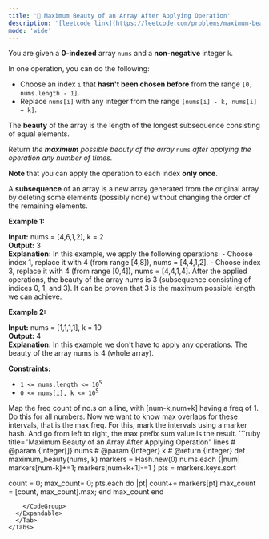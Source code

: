 ```yaml
---
title: '🧀 Maximum Beauty of an Array After Applying Operation'
description: '[leetcode link](https://leetcode.com/problems/maximum-beauty-of-an-array-after-applying-operation/description/)'
mode: 'wide'
---
```

<Tabs>
  <Tab title="Question" icon="circle-question" iconType="regular">
    <Card>
      <p>You are given a <strong>0-indexed</strong> array <code>nums</code> and a <strong>non-negative</strong> integer <code>k</code>.</p>  <p>In one operation, you can do the following:</p>  <ul>  <li>Choose an index <code>i</code> that <strong>hasn&#39;t been chosen before</strong> from the range <code>[0, nums.length - 1]</code>.</li>  <li>Replace <code>nums[i]</code> with any integer from the range <code>[nums[i] - k, nums[i] + k]</code>.</li> </ul>  <p>The <strong>beauty</strong> of the array is the length of the longest subsequence consisting of equal elements.</p>  <p>Return <em>the <strong>maximum</strong> possible beauty of the array </em><code>nums</code><em> after applying the operation any number of times.</em></p>  <p><strong>Note</strong> that you can apply the operation to each index <strong>only once</strong>.</p>  <p>A&nbsp;<strong>subsequence</strong> of an array is a new array generated from the original array by deleting some elements (possibly none) without changing the order of the remaining elements.</p>   <p><strong class="example">Example 1:</strong></p>   <strong>Input:</strong> nums = [4,6,1,2], k = 2 <br/> <strong>Output:</strong> 3 <br/> <strong>Explanation:</strong> In this example, we apply the following operations: - Choose index 1, replace it with 4 (from range [4,8]), nums = [4,4,1,2]. - Choose index 3, replace it with 4 (from range [0,4]), nums = [4,4,1,4]. After the applied operations, the beauty of the array nums is 3 (subsequence consisting of indices 0, 1, and 3). It can be proven that 3 is the maximum possible length we can achieve.   <p><strong class="example">Example 2:</strong></p>   <strong>Input:</strong> nums = [1,1,1,1], k = 10 <br/> <strong>Output:</strong> 4 <br/> <strong>Explanation:</strong> In this example we don&#39;t have to apply any operations. The beauty of the array nums is 4 (whole array).    <p><strong>Constraints:</strong></p>  <ul>  <li><code>1 &lt;= nums.length &lt;= 10<sup>5</sup></code></li>  <li><code>0 &lt;= nums[i], k &lt;= 10<sup>5</sup></code></li> </ul> 
    </Card>
  </Tab>
  <Tab title="Solution" icon="lightbulb" iconType="regular" >
    <Card>
      Map the freq count of no.s on a line, with [num-k,num+k] having a freq of 1. Do this for all numbers. Now
we want to know max overlaps for these intervals, that is the max freq. For this, mark the intervals using a marker hash. And go from left to right, the max prefix sum value is the result.
    </Card>
  <Expandable title="code">
    <CodeGroup dropdown>
```ruby title="Maximum Beauty of an Array After Applying Operation" lines
# @param {Integer[]} nums
# @param {Integer} k
# @return {Integer}
def maximum_beauty(nums, k)
  markers = Hash.new(0)
  nums.each {|num| markers[num-k]+=1; markers[num+k+1]-=1 }
  pts = markers.keys.sort
  
  count = 0; max_count= 0;
  pts.each do |pt|
    count+= markers[pt]
    max_count = [count, max_count].max;
  end
  max_count
end
```
    </CodeGroup>
  </Expandable>
  </Tab>
</Tabs>